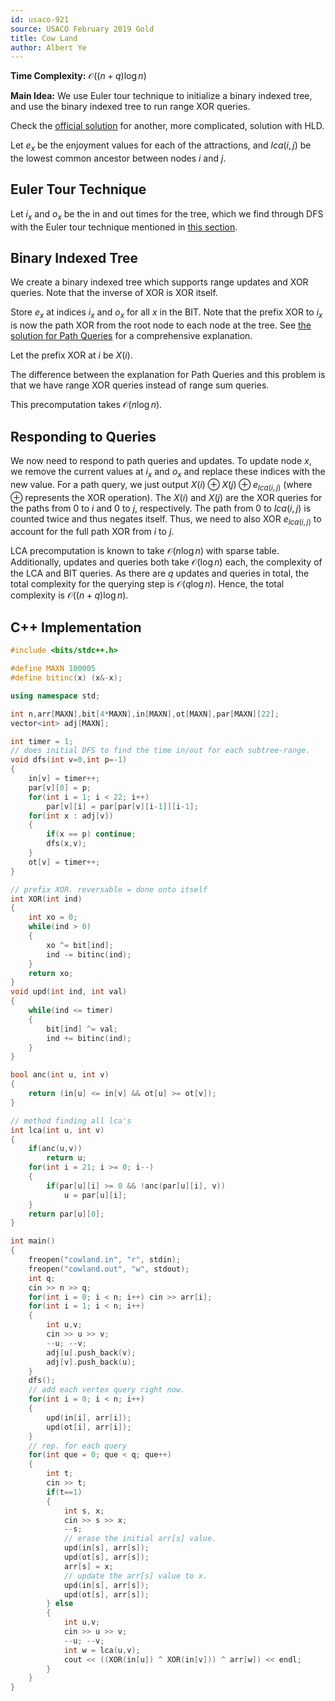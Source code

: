 ```yaml
---
id: usaco-921
source: USACO February 2019 Gold
title: Cow Land
author: Albert Ye
---
```


**Time Complexity:** $\mathcal{O}((n+q) \log n)$

**Main Idea:** We use Euler tour technique to initialize a binary indexed tree, and use the binary indexed tree to run range XOR queries.

Check the [official solution](http://usaco.org/current/data/sol_cowland_gold_feb19.html) for another, more complicated, solution with HLD.

Let $e_x$ be the enjoyment values for each of the attractions, and $lca(i, j)$ be the lowest common ancestor between nodes $i$ and $j$.

## Euler Tour Technique

Let $i_x$ and $o_x$ be the in and out times for the tree, which we find through DFS with the Euler tour technique mentioned in [this section](https://usaco.guide/gold/tree-euler).

## Binary Indexed Tree

We create a binary indexed tree which supports range updates and XOR queries. Note that the inverse of XOR is XOR itself.

Store $e_x$ at indices $i_x$ and $o_x$ for all $x$ in the BIT. Note that the prefix XOR to $i_x$ is now the path XOR from the root node to each node at the tree. See [the solution for Path Queries](https://usaco.guide/solutions/cses-1138) for a comprehensive explanation. 

Let the prefix XOR at $i$ be $X(i)$. 

The difference between the explanation for Path Queries and this problem is that we have range XOR queries instead of range sum queries. 

This precomputation takes $\mathcal{O}(n \log n)$.

## Responding to Queries
We now need to respond to path queries and updates. To update node $x$, we remove the current values at $i_x$ and $o_x$ and replace these indices with the new value. For a path query, we just output $X(i) \oplus X(j) \oplus e_{lca(i, j)}$ (where $\oplus$ represents the XOR operation). The $X(i)$ and $X(j)$ are the XOR queries for the paths from $0$ to $i$ and $0$ to $j$, respectively. The path from $0$ to $lca(i, j)$ is counted twice and thus negates itself. Thus, we need to also XOR $e_{lca(i,j)}$ to account for the full path XOR from $i$ to $j$.

LCA precomputation is known to take $\mathcal{O}(n \log n)$ with sparse table. Additionally, updates and queries both take $\mathcal{O}(\log n)$ each, the complexity of the LCA and BIT queries. As there are $q$ updates and queries in total, the total complexity for the querying step is $\mathcal{O}(q \log n)$. Hence, the total complexity is $\mathcal{O}((n+q) \log n)$.

<LanguageSection>
<CPPSection>

## C++ Implementation
```cpp
#include <bits/stdc++.h>

#define MAXN 100005
#define bitinc(x) (x&-x);

using namespace std;

int n,arr[MAXN],bit[4*MAXN],in[MAXN],ot[MAXN],par[MAXN][22];
vector<int> adj[MAXN];

int timer = 1;
// does initial DFS to find the time in/out for each subtree-range.
void dfs(int v=0,int p=-1)
{
	in[v] = timer++;
	par[v][0] = p;
	for(int i = 1; i < 22; i++)
		par[v][i] = par[par[v][i-1]][i-1];
	for(int x : adj[v])
	{
		if(x == p) continue;
		dfs(x,v);
	}
	ot[v] = timer++;
}

// prefix XOR. reversable = done onto itself
int XOR(int ind)
{
	int xo = 0;
	while(ind > 0)
	{
		xo ^= bit[ind];
		ind -= bitinc(ind);
	}
	return xo;
}
void upd(int ind, int val)
{
	while(ind <= timer)
	{
		bit[ind] ^= val;
		ind += bitinc(ind);
	}
}

bool anc(int u, int v)
{
	return (in[u] <= in[v] && ot[u] >= ot[v]);
}

// method finding all lca's
int lca(int u, int v)
{
	if(anc(u,v))
		return u;
	for(int i = 21; i >= 0; i--)
	{
		if(par[u][i] >= 0 && !anc(par[u][i], v))
			u = par[u][i];
	}
	return par[u][0];
}

int main()
{
	freopen("cowland.in", "r", stdin);
	freopen("cowland.out", "w", stdout);
	int q;
	cin >> n >> q;
	for(int i = 0; i < n; i++) cin >> arr[i];
	for(int i = 1; i < n; i++) 
	{
		int u,v;
		cin >> u >> v;
		--u; --v;
		adj[u].push_back(v);
		adj[v].push_back(u);
	}
	dfs();
	// add each vertex query right now.
	for(int i = 0; i < n; i++)
	{
		upd(in[i], arr[i]);
		upd(ot[i], arr[i]);
	}
	// rep. for each query
	for(int que = 0; que < q; que++)
	{
		int t;
		cin >> t;
		if(t==1)
		{
			int s, x;
			cin >> s >> x;	
			--s;
			// erase the initial arr[s] value.
			upd(in[s], arr[s]);
			upd(ot[s], arr[s]);
			arr[s] = x;
			// update the arr[s] value to x.
			upd(in[s], arr[s]);
			upd(ot[s], arr[s]);
		} else 
		{
			int u,v;
			cin >> u >> v;
			--u; --v;
			int w = lca(u,v);
			cout << ((XOR(in[u]) ^ XOR(in[v])) ^ arr[w]) << endl;
		}
	}
}
```
</CPPSection>
</LanguageSection>
